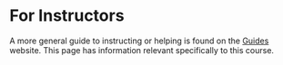 # For Instructors

A more general guide to instructing or helping is found on the
[Guides](https://guides.rostools.org/) website. This page has
information relevant specifically to this course.

